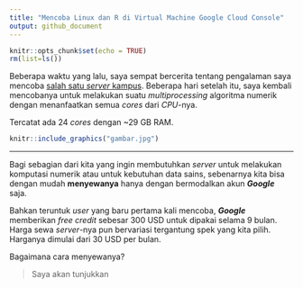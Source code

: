 ```yaml
---
title: "Mencoba Linux dan R di Virtual Machine Google Cloud Console"
output: github_document
---
```


```r
knitr::opts_chunk$set(echo = TRUE)
rm(list=ls())
```

Beberapa waktu yang lalu, saya sempat bercerita tentang pengalaman saya mencoba [salah satu _server_ kampus](https://ikanx101.com/blog/server-kampus/). Beberapa hari setelah itu, saya kembali mencobanya untuk melakukan suatu _multiprocessing_ algoritma numerik dengan menanfaatkan semua _cores_ dari _CPU_-nya.

Tercatat ada 24 _cores_ dengan ~29 GB RAM.

```r
knitr::include_graphics("gambar.jpg")
```

---

Bagi sebagian dari kita yang ingin membutuhkan _server_ untuk melakukan komputasi numerik atau untuk kebutuhan data sains, sebenarnya kita bisa dengan mudah __menyewanya__ hanya dengan bermodalkan akun ___Google___ saja.

Bahkan teruntuk _user_ yang baru pertama kali mencoba, ___Google___ memberikan _free credit_ sebesar 300 USD untuk dipakai selama 9 bulan. Harga sewa _server_-nya pun bervariasi tergantung spek yang kita pilih. Harganya dimulai dari 30 USD per bulan. 

Bagaimana cara menyewanya? 

> Saya akan tunjukkan
